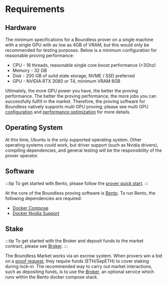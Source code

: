 # Requirements

## Hardware

The minimum specifications for a Boundless prover on a single machine with a single GPU with as low as 4GB of VRAM, but this would only be recommended for testing purposes. 
Below is a minimum configuration for reasonable proving performance:

* CPU - 16 threads, reasonable single core boost performance (>3Ghz)
* Memory - 32 GB
* Disk - 200 GB of solid state storage, NVME / SSD preferred
* GPU - NVIDIA RTX 3080 or T4, minimum VRAM 8GB

Ultimately, the more GPU power you have, the better the proving performance. The better the proving performance, the more jobs you can successfully fulfill in the market. Therefore, the proving software for Boundless natively supports multi GPU proving; please see multi GPU [configuration](/prove/performance-optimization#multiple-agents-and-gpus) and [performance optimization](/prove/performance-optimization) for more details.

## Operating System

At this time, Ubuntu is the only supported operating system. Other operating systems *could* work, but driver support (such as Nvidia drivers), compiling dependencies, and general testing will be the responsibility of the prover operator.

## Software

:::tip
To get started with Bento, please follow the [prover quick start](/prove/quick-start).
:::

At the core of the Boundless proving software is [Bento](/prove/proving-stack#what-is-bento). To run Bento, the following dependencies are required:

* [Docker Compose](https://docs.docker.com/compose/)
* [Docker Nvidia Support](https://docs.nvidia.com/datacenter/cloud-native/container-toolkit/latest/index.html) 

## Stake

:::tip
To get started with the Broker and deposit funds to the market contract, please see [Broker](/prove/broker).
:::

The Boundless Market works via an escrow system. When provers win a bid on a [proof request](/introduction/proof-lifecycle#3-provers-bid-on-the-request), they require funds (ETH/SepETH) to cover staking during lock-in. The recommended way to carry out market interactions, such as depositing funds, is to use the [Broker](/prove/broker), an optional service which runs within the Bento docker compose stack. 



